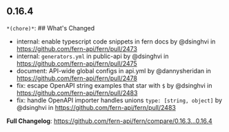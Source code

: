 ## 0.16.4
`*(chore)*`: ## What's Changed
* internal: enable typescript code snippets in fern docs by @dsinghvi in https://github.com/fern-api/fern/pull/2473
* internal: `generators.yml` in public-api by @dsinghvi in https://github.com/fern-api/fern/pull/2475
* document: API-wide global configs in api.yml by @dannysheridan in https://github.com/fern-api/fern/pull/2478
* fix: escape OpenAPI string examples that star with `$` by @dsinghvi in https://github.com/fern-api/fern/pull/2483
* fix: handle OpenAPI importer handles unions `type: [string, object]` by @dsinghvi in https://github.com/fern-api/fern/pull/2483


**Full Changelog**: https://github.com/fern-api/fern/compare/0.16.3...0.16.4

